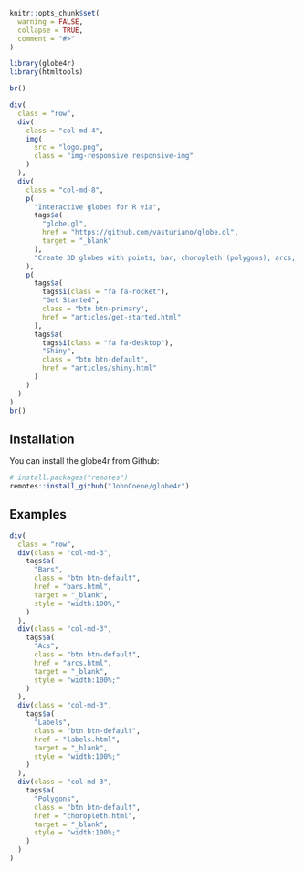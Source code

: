 <!-- badges: start -->
<!-- badges: end -->

```r
knitr::opts_chunk$set(
  warning = FALSE,
  collapse = TRUE,
  comment = "#>"
)

library(globe4r)
library(htmltools)
```

```r
br()

div(
  class = "row",
  div(
    class = "col-md-4",
    img(
      src = "logo.png",
      class = "img-responsive responsive-img"
    )
  ),
  div(
    class = "col-md-8",
    p(
      "Interactive globes for R via",
      tags$a(
        "globe.gl", 
        href = "https://github.com/vasturiano/globe.gl", 
        target = "_blank"
      ),
      "Create 3D globes with points, bar, choropleth (polygons), arcs, and labels."
    ),
    p(
      tags$a(
        tags$i(class = "fa fa-rocket"),
        "Get Started",
        class = "btn btn-primary",
        href = "articles/get-started.html"
      ),
      tags$a(
        tags$i(class = "fa fa-desktop"),
        "Shiny",
        class = "btn btn-default",
        href = "articles/shiny.html"
      )
    )
  )
)
br()
```

## Installation

You can install the globe4r from Github:

```r
# install.packages("remotes")
remotes::install_github("JohnCoene/globe4r")
```

## Examples

```r
div(
  class = "row",
  div(class = "col-md-3",
    tags$a(
      "Bars",
      class = "btn btn-default",
      href = "bars.html",
      target = "_blank",
      style = "width:100%;"
    )
  ),
  div(class = "col-md-3",
    tags$a(
      "Acs",
      class = "btn btn-default",
      href = "arcs.html",
      target = "_blank",
      style = "width:100%;"
    )
  ),
  div(class = "col-md-3",
    tags$a(
      "Labels",
      class = "btn btn-default",
      href = "labels.html",
      target = "_blank",
      style = "width:100%;"
    )
  ),
  div(class = "col-md-3",
    tags$a(
      "Polygons",
      class = "btn btn-default",
      href = "choropleth.html",
      target = "_blank",
      style = "width:100%;"
    )
  )
)
```
